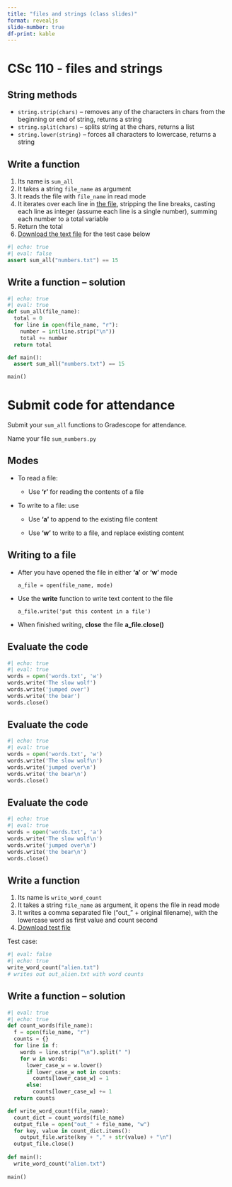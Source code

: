 ```yaml
---
title: "files and strings (class slides)"
format: revealjs
slide-number: true
df-print: kable
---
```


# CSc 110 - files and strings

## String methods

-   `string.strip(chars)` -- removes any of the characters in chars from the beginning or end of string, returns a string
-   `string.split(chars)` -- splits string at the chars, returns a list
-   `string.lower(string)` -- forces all characters to lowercase, returns a string

## Write a function

1.  Its name is `sum_all`
2.  It takes a string `file_name` as argument
3.  It reads the file with `file_name` in read mode
4.  It iterates over each line in [the file](data/numbers.txt), stripping the line breaks, casting each line as integer (assume each line is a single number), summing each number to a total variable
5.  Return the total
6.  [Download the text file](data/numbers.txt) for the test case below

```python
#| echo: true
#| eval: false
assert sum_all("numbers.txt") == 15
```

## Write a function -- solution

```python
#| echo: true
#| eval: true
def sum_all(file_name):
  total = 0
  for line in open(file_name, "r"):
    number = int(line.strip("\n"))
    total += number
  return total

def main():
  assert sum_all("numbers.txt") == 15

main()
```


# Submit code for attendance

Submit your `sum_all` functions to Gradescope for attendance.

Name your file `sum_numbers.py`

## Modes

-   To read a file:

    -   Use **'r'** for reading the contents of a file

-   To write to a file: use

    -   Use **'a'** to append to the existing file content

    -   Use **'w'** to write to a file, and replace existing content

## Writing to a file

-   After you have opened the file in either **'a'** or **'w'** mode

    ```         
    a_file = open(file_name, mode)
    ```

-   Use the **write** function to write text content to the file

    ```         
    a_file.write('put this content in a file')
    ```

-   When finished writing, **close** the file **a_file.close()**

## Evaluate the code

```python
#| echo: true
#| eval: true
words = open('words.txt', 'w')
words.write('The slow wolf')
words.write('jumped over')
words.write('the bear')
words.close()
```

## Evaluate the code

```python
#| echo: true
#| eval: true
words = open('words.txt', 'w')
words.write('The slow wolf\n')
words.write('jumped over\n')
words.write('the bear\n')
words.close()
```

## Evaluate the code

```python
#| echo: true
#| eval: true
words = open('words.txt', 'a')
words.write('The slow wolf\n')
words.write('jumped over\n')
words.write('the bear\n')
words.close()
```

## Write a function

1.  Its name is `write_word_count`
2.  It takes a string `file_name` as argument, it opens the file in read mode
3.  It writes a comma separated file ("out_" + original filename), with the lowercase word as first value and count second
4.  [Download test file](data/alien.txt)

Test case:

```python
#| eval: false
#| echo: true
write_word_count("alien.txt")
# writes out out_alien.txt with word counts
```

## Write a function -- solution

```python
#| eval: true
#| echo: true
def count_words(file_name):
  f = open(file_name, "r")
  counts = {}
  for line in f:
    words = line.strip("\n").split(" ")
    for w in words:
      lower_case_w = w.lower()
      if lower_case_w not in counts:
        counts[lower_case_w] = 1
      else:
        counts[lower_case_w] += 1
  return counts

def write_word_count(file_name):
  count_dict = count_words(file_name)
  output_file = open("out_" + file_name, "w")
  for key, value in count_dict.items():
    output_file.write(key + "," + str(value) + "\n")
  output_file.close()
  
def main(): 
  write_word_count("alien.txt")
  
main()
```
